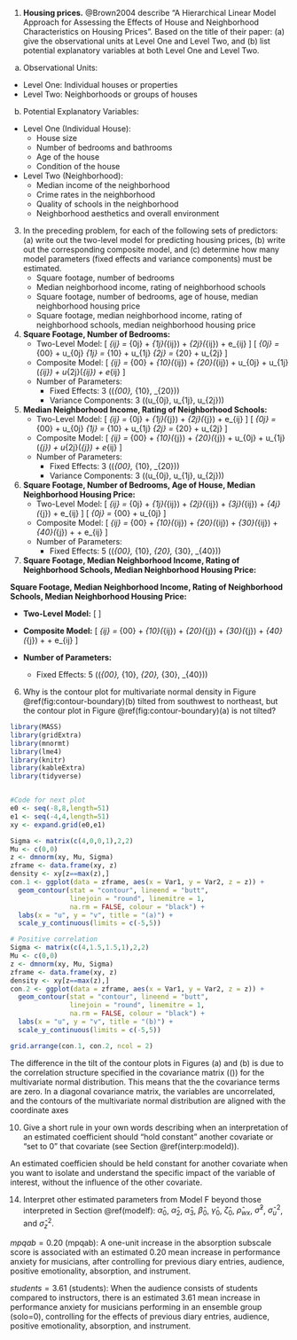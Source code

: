 1. __Housing prices.__ @Brown2004 describe "A Hierarchical Linear Model Approach for Assessing the Effects of House and Neighborhood Characteristics on Housing Prices". Based on the title of their paper: (a) give the observational units at Level One and Level Two, and (b) list potential explanatory variables at both Level One and Level Two.

(a) Observational Units:
   - Level One: Individual houses or properties
   - Level Two: Neighborhoods or groups of houses

(b) Potential Explanatory Variables:
   - Level One (Individual House):
     - House size
     - Number of bedrooms and bathrooms
     - Age of the house
     - Condition of the house

   - Level Two (Neighborhood):
     - Median income of the neighborhood
     - Crime rates in the neighborhood
     - Quality of schools in the neighborhood
     - Neighborhood aesthetics and overall environment


3. In the preceding problem, for each of the following sets of predictors: (a) write out the two-level model for predicting housing prices, (b) write out the corresponding composite model, and (c) determine how many model parameters (fixed effects and variance components) must be estimated.
    - Square footage, number of bedrooms
    - Median neighborhood income, rating of neighborhood schools
    - Square footage, number of bedrooms, age of house, median neighborhood housing price
    - Square footage, median neighborhood income, rating of neighborhood schools, median neighborhood housing price
    
  

1. **Square Footage, Number of Bedrooms:**
   - Two-Level Model:
     \[
     \text{Level 1: } \text{Housing Price}_{ij} = \beta_{0j} + \beta_{1j}(\text{Square Footage}_{ij}) + \beta_{2j}(\text{Number of Bedrooms}_{ij}) + e_{ij}
     \]
     \[
     \text{Level 2: } \beta_{0j} = \gamma_{00} + u_{0j} \quad \text{and} \quad \beta_{1j} = \gamma_{10} + u_{1j} \quad \text{and} \quad \beta_{2j} = \gamma_{20} + u_{2j}
     \]
   - Composite Model:
     \[
     \text{Housing Price}_{ij} = \gamma_{00} + \gamma_{10}(\text{Square Footage}_{ij}) + \gamma_{20}(\text{Number of Bedrooms}_{ij}) + u_{0j} + u_{1j}(\text{Square Footage}_{ij}) + u_{2j}(\text{Number of Bedrooms}_{ij}) + e_{ij}
     \]
   - Number of Parameters:
     - Fixed Effects: 3 (\(\gamma_{00}, \gamma_{10}, \gamma_{20}\))
     - Variance Components: 3 (\(u_{0j}, u_{1j}, u_{2j}\))

2. **Median Neighborhood Income, Rating of Neighborhood Schools:**
   - Two-Level Model:
     \[
     \text{Level 1: } \text{Housing Price}_{ij} = \beta_{0j} + \beta_{1j}(\text{Median Income}_{j}) + \beta_{2j}(\text{School Rating}_{j}) + e_{ij}
     \]
     \[
     \text{Level 2: } \beta_{0j} = \gamma_{00} + u_{0j} \quad \text{and} \quad \beta_{1j} = \gamma_{10} + u_{1j} \quad \text{and} \quad \beta_{2j} = \gamma_{20} + u_{2j}
     \]
   - Composite Model:
     \[
     \text{Housing Price}_{ij} = \gamma_{00} + \gamma_{10}(\text{Median Income}_{j}) + \gamma_{20}(\text{School Rating}_{j}) + u_{0j} + u_{1j}(\text{Median Income}_{j}) + u_{2j}(\text{School Rating}_{j}) + e_{ij}
     \]
   - Number of Parameters:
     - Fixed Effects: 3 (\(\gamma_{00}, \gamma_{10}, \gamma_{20}\))
     - Variance Components: 3 (\(u_{0j}, u_{1j}, u_{2j}\))

3. **Square Footage, Number of Bedrooms, Age of House, Median Neighborhood Housing Price:**
   - Two-Level Model:
     \[
     \text{Level 1: } \text{Housing Price}_{ij} = \beta_{0j} + \beta_{1j}(\text{Square Footage}_{ij}) + \beta_{2j}(\text{Number of Bedrooms}_{ij}) + \beta_{3j}(\text{Age of House}_{ij}) + \beta_{4j}(\text{Median Housing Price}_{j}) + e_{ij}
     \]
     \[
     \text{Level 2: } \beta_{0j} = \gamma_{00} + u_{0j} \quad \text{and so on...}
     \]
   - Composite Model:
     \[
     \text{Housing Price}_{ij} = \gamma_{00} + \gamma_{10}(\text{Square Footage}_{ij}) + \gamma_{20}(\text{Number of Bedrooms}_{ij}) + \gamma_{30}(\text{Age of House}_{ij}) + \gamma_{40}(\text{Median Housing Price}_{j}) + \text{random effects terms} + e_{ij}
     \]
   - Number of Parameters:
     - Fixed Effects: 5 (\(\gamma_{00}, \gamma_{10}, \gamma_{20}, \gamma_{30}, \gamma_{40}\))

4. **Square Footage, Median Neighborhood Income, Rating of Neighborhood Schools, Median Neighborhood Housing Price:**


**Square Footage, Median Neighborhood Income, Rating of Neighborhood Schools, Median Neighborhood Housing Price:**

- **Two-Level Model:**
  \[
  \begin{align*}
  \text{Level 1: } & \text{Housing Price}_{ij} = \beta_{0j} + \beta_{1j}(\text{Square Footage}_{ij}) + \beta_{2j}(\text{Median Income}_{j}) + \beta_{3j}(\text{School Rating}_{j}) + \beta_{4j}(\text{Median Housing Price}_{j}) + e_{ij} \\
  \text{Level 2: } & \beta_{0j} = \gamma_{00} + u_{0j} \quad \text{and so on...}
  \end{align*}
  \]

- **Composite Model:**
  \[
  \text{Housing Price}_{ij} = \gamma_{00} + \gamma_{10}(\text{Square Footage}_{ij}) + \gamma_{20}(\text{Median Income}_{j}) + \gamma_{30}(\text{School Rating}_{j}) + \gamma_{40}(\text{Median Housing Price}_{j}) + \text{random effects terms} + e_{ij}
  \]

- **Number of Parameters:**
  - Fixed Effects: 5 (\(\gamma_{00}, \gamma_{10}, \gamma_{20}, \gamma_{30}, \gamma_{40}\))
  
  
6. Why is the contour plot for multivariate normal density in Figure \@ref(fig:contour-boundary)(b) tilted from southwest to northeast, but the contour plot in Figure \@ref(fig:contour-boundary)(a) is not tilted?


```r
library(MASS)
library(gridExtra)  
library(mnormt) 
library(lme4) 
library(knitr) 
library(kableExtra)
library(tidyverse)


#Code for next plot
e0 <- seq(-8,8,length=51)  
e1 <- seq(-4,4,length=51)
xy <- expand.grid(e0,e1)

Sigma <- matrix(c(4,0,0,1),2,2)
Mu <- c(0,0)
z <- dmnorm(xy, Mu, Sigma)
zframe <- data.frame(xy, z)
density <- xy[z==max(z),]
con.1 <- ggplot(data = zframe, aes(x = Var1, y = Var2, z = z)) + 
  geom_contour(stat = "contour", lineend = "butt", 
               linejoin = "round", linemitre = 1, 
               na.rm = FALSE, colour = "black") + 
  labs(x = "u", y = "v", title = "(a)") + 
  scale_y_continuous(limits = c(-5,5))

# Positive correlation
Sigma <- matrix(c(4,1.5,1.5,1),2,2)
Mu <- c(0,0)
z <- dmnorm(xy, Mu, Sigma)
zframe <- data.frame(xy, z)
density <- xy[z==max(z),]
con.2 <- ggplot(data = zframe, aes(x = Var1, y = Var2, z = z)) + 
  geom_contour(stat = "contour", lineend = "butt", 
               linejoin = "round", linemitre = 1, 
               na.rm = FALSE, colour = "black") + 
  labs(x = "u", y = "v", title = "(b)") + 
  scale_y_continuous(limits = c(-5,5))
```

```r
grid.arrange(con.1, con.2, ncol = 2)
```


The difference in the tilt of the contour plots in Figures (a) and (b) is due to the correlation structure specified in the covariance matrix (\(\Sigma\)) for the multivariate normal distribution.
This means that the the covariance terms are zero. In a diagonal covariance matrix, the variables are uncorrelated, and the contours of the multivariate normal distribution are aligned with the coordinate axes

10. Give a short rule in your own words describing when an interpretation of an estimated coefficient should "hold constant" another covariate or "set to 0" that covariate (see Section \@ref(interp:modeld)).

An estimated coefficien should be held constant for another covariate when you want to isolate and understand the specific impact of the variable of interest, without the influence of the other covariate. 

14. Interpret other estimated parameters from Model F beyond those interpreted in Section \@ref(modelf): $\hat{\alpha}_{0}$, $\hat{\alpha}_{2}$, $\hat{\alpha}_{3}$, $\hat{\beta}_{0}$, $\hat{\gamma}_{0}$, $\hat{\zeta}_{0}$, $\hat{\rho}_{wx}$, $\hat{\sigma}^{2}$, $\hat{\sigma}_{u}^{2}$, and $\hat{\sigma}_{z}^{2}$.

$mpqab = 0.20$ (mpqab): A one-unit increase in the absorption subscale score is associated with an estimated 0.20 mean increase in performance anxiety for musicians, after controlling for previous diary entries, audience, positive emotionality, absorption, and instrument.

$students= 3.61$ (students): When the audience consists of students compared to instructors, there is an estimated 3.61 mean increase in performance anxiety for musicians performing in an ensemble group (solo=0), controlling for the effects of previous diary entries, audience, positive emotionality, absorption, and instrument.
